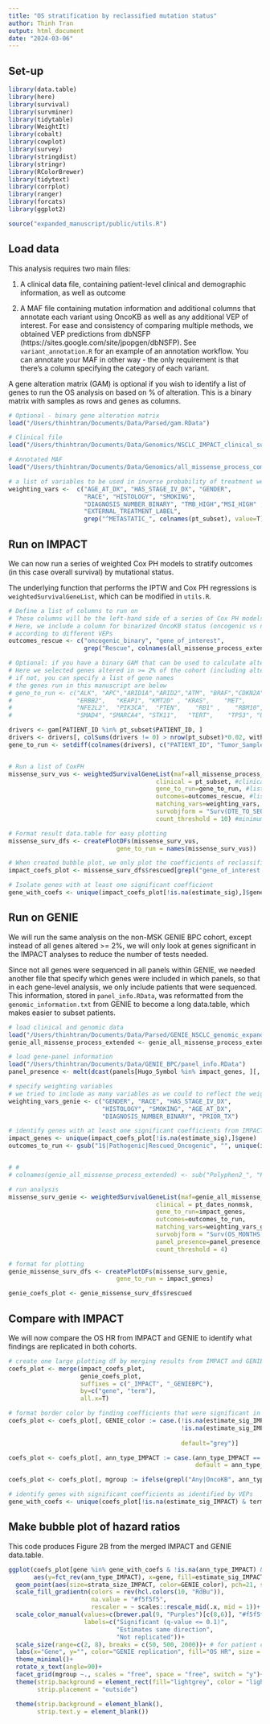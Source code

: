 ```yaml
---
title: "OS stratification by reclassified mutation status"
author: Thinh Tran
output: html_document
date: "2024-03-06"
---
```


## Set-up

```r
library(data.table)
library(here)
library(survival)
library(survminer)
library(tidytable)
library(WeightIt)
library(cobalt)
library(cowplot)
library(survey)
library(stringdist)
library(stringr)
library(RColorBrewer)
library(tidytext)
library(corrplot)
library(ranger)
library(forcats)
library(ggplot2)

source("expanded_manuscript/public/utils.R")

```

## Load data
This analysis requires two main files:

1. A clinical data file, containing patient-level clinical and demographic information, as well as outcome 

2. A MAF file containing mutation information and additional columns that annotate each variant using OncoKB as well as any additional VEP of interest. For ease and consistency of comparing multiple methods, we obtained VEP predictions from dbNSFP (https://sites.google.com/site/jpopgen/dbNSFP). See `variant_annotation.R` for an example of an annotation workflow. You can annotate your MAF in other way - the only requirement is that there's a column specifying the category of each variant. 

A gene alteration matrix (GAM) is optional if you wish to identify a list of genes to run the OS analysis on based on % of alteration. This is a binary matrix with samples as rows and genes as columns. 

```r
# Optional - binary gene alteration matrix
load("/Users/thinhtran/Documents/Data/Parsed/gam.RData")

# Clinical file
load("/Users/thinhtran/Documents/Data/Genomics/NSCLC_IMPACT_clinical_subset.RData")

# Annotated MAF
load("/Users/thinhtran/Documents/Data/Genomics/all_missense_process_combined_0215.RData")

# a list of variables to be used in inverse probability of treatment weighting - these should be the exact column names present in the clinical data file
weighting_vars <-  c("AGE_AT_DX", "HAS_STAGE_IV_DX", "GENDER",
                     "RACE", "HISTOLOGY", "SMOKING",
                     "DIAGNOSIS_NUMBER_BINARY", "TMB_HIGH","MSI_HIGH" ,
                     "EXTERNAL_TREATMENT_LABEL",
                     grep("^METASTATIC_", colnames(pt_subset), value=T)))

```


## Run on IMPACT

We can now run a series of weighted Cox PH models to stratify outcomes (in this case overall survival) by mutational status. 

The underlying function that performs the IPTW and Cox PH regressions is `weightedSurvivalGeneList`, which can be modified in `utils.R`.

```r

# Define a list of columns to run on
# These columns will be the left-hand side of a series of Cox PH models
# Here, we include a column for binarized OncoKB status (oncogenic vs non-oncogenic) and reclassified status
# according to different VEPs
outcomes_rescue <- c("oncogenic_binary", "gene_of_interest",
                     grep("Rescue", colnames(all_missense_process_extended), value=T))

# Optional: if you have a binary GAM that can be used to calculate alteration frequency of the cohort to select frequently altered genes
# Here we selected genes altered in >= 2% of the cohort (including alterations by mutations, fusions and indels)
# if not, you can specify a list of gene names
# the genes run in this manuscript are below
# gene_to_run <- c("ALK", "APC","ARID1A","ARID2","ATM", "BRAF","CDKN2A",  "CTNNB1",  "EGFR",
#                  "ERBB2",   "KEAP1", "KMT2D" , "KRAS",    "MET",     "MGA",     "NF1",
#                  "NFE2L2",  "PIK3CA",  "PTEN",    "RB1" ,    "RBM10",   "RET",  "ROS1", "SETD2",  
#                  "SMAD4", "SMARCA4", "STK11",   "TERT",    "TP53", "U2AF1")

drivers <- gam[PATIENT_ID %in% pt_subset$PATIENT_ID, ]
drivers <- drivers[, colSums(drivers != 0) > nrow(pt_subset)*0.02, with = FALSE]
gene_to_run <- setdiff(colnames(drivers), c("PATIENT_ID", "Tumor_Sample_Barcode"))


# Run a list of CoxPH 
missense_surv_vus <- weightedSurvivalGeneList(maf=all_missense_process_extended, #genomic file
                                         clinical = pt_subset, #clinical file
                                         gene_to_run=gene_to_run, #list of genes to run
                                         outcomes=outcomes_rescue, #list of left-hand side columns to stratify by
                                         matching_vars=weighting_vars, #list of weighting variables
                                         survobjform = "Surv(DTE_TO_SEQUENCING, OS_DURATION, event = OS_STATUS)", #survival formula passed on to coxph(), left truncated here at sequencing date
                                         count_threshold = 10) #minimum number of patients in each strata to be included

# Format result data.table for easy plotting
missense_surv_dfs <- createPlotDFs(missense_surv_vus,
                              gene_to_run = names(missense_surv_vus))

# When created bubble plot, we only plot the coefficients of reclassified pathogenic vs. no mutation, so these coefficients are subset here
impact_coefs_plot <- missense_surv_dfs$rescued[grepl("gene_of_interest|Pathogenic|Oncogenic", term),]

# Isolate genes with at least one significant coefficient
gene_with_coefs <- unique(impact_coefs_plot[!is.na(estimate_sig),]$gene)

```


## Run on GENIE
We will run the same analysis on the non-MSK GENIE BPC cohort, except instead of all genes altered >= 2%, we will only look at genes significant in the IMPACT analyses to reduce the number of tests needed. 

Since not all genes were sequenced in all panels within GENIE, we needed another file that specify which genes were included in which panels, so that in each gene-level analysis, we only include patients that were sequenced. This information, stored in `panel_info.RData`, was reformatted from the `genomic_information.txt` from GENIE to become a long data.table, which makes easier to subset patients.

```r

# load clinical and genomic data
load("/Users/thinhtran/Documents/Data/Parsed/GENIE_NSCLC_genomic_expanded_clinical.RData")
genie_all_missense_process_extended <- genie_all_missense_process_extended[, oncogenic_binary := ifelse(oncogenic %in% c("Likely Oncogenic", "Oncogenic", "Resistance"), "Pathogenic","Non_pathogenic")]

# load gene-panel information
load("/Users/thinhtran/Documents/Data/GENIE_BPC/panel_info.RData")
panel_presence <- melt(dcast(panels[Hugo_Symbol %in% impact_genes, ][, .(SEQ_ASSAY_ID, Hugo_Symbol)][, value := 1], SEQ_ASSAY_ID ~ Hugo_Symbol), variable.name = "Hugo_Symbol", value.name = "inPanel")

# specify weighting variables
# we tried to include as many variables as we could to reflect the weighting done on IMPACT, but certain variables such as metastasis sites are not readily available for this cohort
weighting_vars_genie <- c("GENDER", "RACE", "HAS_STAGE_IV_DX", 
                          "HISTOLOGY", "SMOKING", "AGE_AT_DX", 
                          "DIAGNOSIS_NUMBER_BINARY", "PRIOR_TX")

# identify genes with at least one significant coefficients from IMPACT analysis
impact_genes <- unique(impact_coefs_plot[!is.na(estimate_sig),]$gene)
outcomes_to_run <- gsub("1$|Pathogenic|Rescued_Oncogenic", "", unique(impact_coefs_plot[!is.na(estimate_sig),]$term))


# #
# colnames(genie_all_missense_process_extended) <- sub("Polyphen2_", "Polyphen2", colnames(genie_all_missense_process_extended))

# run analysis
missense_surv_genie <- weightedSurvivalGeneList(maf=genie_all_missense_process_extended,
                                         clinical = pt_dates_nonmsk,
                                         gene_to_run=impact_genes,
                                         outcomes=outcomes_to_run,
                                         matching_vars=weighting_vars_genie,
                                         survobjform = "Surv(OS_MONTHS, event = OS_STATUS)",
                                         panel_presence=panel_presence,
                                         count_threshold = 4)

# format for plotting
genie_missense_surv_dfs <- createPlotDFs(missense_surv_genie,
                              gene_to_run = impact_genes)

genie_coefs_plot <- genie_missense_surv_dfs$rescued

```

## Compare with IMPACT
We will now compare the OS HR from IMPACT and GENIE to identify what findings are replicated in both cohorts. 

```r

# create one large plotting df by merging results from IMPACT and GENIE
coefs_plot <- merge(impact_coefs_plot, 
                    genie_coefs_plot,
                    suffixes = c("_IMPACT", "_GENIEBPC"),
                    by=c("gene", "term"),
                    all.x=T)

# format border color by finding coefficients that were significant in both MSK-IMPACT and GENIE (replicated), coefficients that were significant in MSK-IMPACT and trending in the same direction in GENIE (trended) and coefficients that re not replicated
coefs_plot <- coefs_plot[, GENIE_color := case.(!is.na(estimate_sig_IMPACT) & !is.na(estimate_sig_GENIEBPC) & sign(estimate_sig_IMPACT) == sign(estimate_GENIEBPC), "black",
                                                !is.na(estimate_sig_IMPACT) & sign(estimate_sig_IMPACT) == sign(estimate_GENIEBPC), "blue",
                                                
                                                default="grey")]

coefs_plot <- coefs_plot[, ann_type_IMPACT := case.(ann_type_IMPACT == "Gene", "Any missense mutation",
                                                    default = ann_type_IMPACT)]

coefs_plot <- coefs_plot[, mgroup := ifelse(grepl("Any|OncoKB", ann_type_IMPACT), "", "Re-classified")]

# identify genes with significant coefficients as identified by VEPs
gene_with_coefs <- unique(coefs_plot[!is.na(estimate_sig_IMPACT) & term != "gene_of_interest1",]$gene)

```


## Make bubble plot of hazard ratios
This code produces Figure 2B from the merged IMPACT and GENIE data.table.

```r

ggplot(coefs_plot[gene %in% gene_with_coefs & !is.na(ann_type_IMPACT) & ann_type_IMPACT != "Any missense mutation",], 
       aes(y=fct_rev(ann_type_IMPACT), x=gene, fill=estimate_sig_IMPACT)) +
  geom_point(aes(size=strata_size_IMPACT, color=GENIE_color), pch=21, stroke=1.25)+
  scale_fill_gradientn(colors = rev(hcl.colors(10, "RdBu")),
                       na.value = "#f5f5f5",
                       rescaler = ~ scales::rescale_mid(.x, mid = 1))+
  scale_color_manual(values=c(brewer.pal(9, "Purples")[c(8,6)], "#f5f5f5"),
                     labels=c("Significant (q-value <= 0.1)",
                              "Estimates same direction",
                              "Not replicated"))+
  scale_size(range=c(2, 8), breaks = c(50, 500, 2000))+ # for patient count
  labs(x="Gene", y="", color="GENIE replication", fill="OS HR", size = "Number of patients")+
  theme_minimal()+
  rotate_x_text(angle=90)+ 
  facet_grid(mgroup ~., scales = "free", space = "free", switch = "y")+
  theme(strip.background = element_rect(fill="lightgrey", color = "lightgrey"),
        strip.placement = "outside")

  theme(strip.background = element_blank(),
        strip.text.y = element_blank())


```


